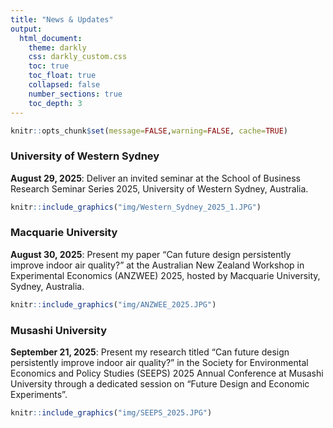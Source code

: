 ```yaml
---
title: "News & Updates"
output:
  html_document:
    theme: darkly
    css: darkly_custom.css
    toc: true
    toc_float: true
    collapsed: false
    number_sections: true
    toc_depth: 3
---
```


```r
knitr::opts_chunk$set(message=FALSE,warning=FALSE, cache=TRUE)
```

### University of Western Sydney

**August 29, 2025**: Deliver an invited seminar at the School of Business Research Seminar Series 2025, University of Western Sydney, Australia.

```r
knitr::include_graphics("img/Western_Sydney_2025_1.JPG")
```

### Macquarie University

**August 30, 2025**: Present my paper “Can future design persistently improve indoor air quality?” at the Australian New Zealand Workshop in Experimental Economics (ANZWEE) 2025, hosted by Macquarie University, Sydney, Australia.

```r
knitr::include_graphics("img/ANZWEE_2025.JPG")
```

### Musashi University

**September 21, 2025**: Present my research titled "Can future design persistently improve indoor air quality?" in the Society for Environmental Economics and Policy Studies (SEEPS) 2025 Annual Conference at Musashi University through a dedicated session on “Future Design and Economic Experiments”.

```r
knitr::include_graphics("img/SEEPS_2025.JPG")
```

